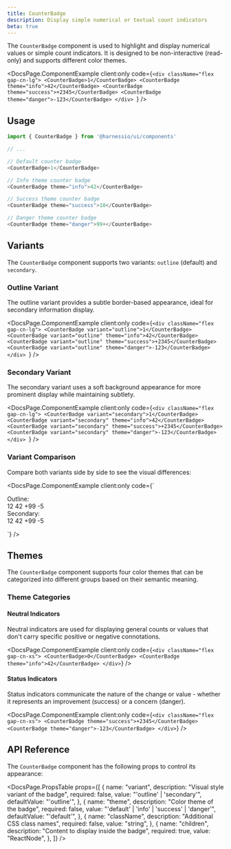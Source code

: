 ```yaml
---
title: CounterBadge
description: Display simple numerical or textual count indicators
beta: true
---
```


The `CounterBadge` component is used to highlight and display numerical values or simple count indicators. It is designed to be non-interactive (read-only) and supports different color themes.


<DocsPage.ComponentExample
  client:only
  code={`<div className="flex gap-cn-lg">
        <CounterBadge>1</CounterBadge>
        <CounterBadge theme="info">42</CounterBadge>
        <CounterBadge theme="success">+2345</CounterBadge>
        <CounterBadge theme="danger">-123</CounterBadge>
    </div>
`}
/>

## Usage

```typescript jsx
import { CounterBadge } from '@harnessio/ui/components'

// ...

// Default counter badge
<CounterBadge>1</CounterBadge>

// Info theme counter badge
<CounterBadge theme="info">42</CounterBadge>

// Success theme counter badge
<CounterBadge theme="success">10</CounterBadge>

// Danger theme counter badge
<CounterBadge theme="danger">99+</CounterBadge>
```

## Variants

The `CounterBadge` component supports two variants: `outline` (default) and `secondary`.

### Outline Variant

The outline variant provides a subtle border-based appearance, ideal for secondary information display.

<DocsPage.ComponentExample
  client:only
  code={`<div className="flex gap-cn-lg">
        <CounterBadge variant="outline">1</CounterBadge>
        <CounterBadge variant="outline" theme="info">42</CounterBadge>
        <CounterBadge variant="outline" theme="success">+2345</CounterBadge>
        <CounterBadge variant="outline" theme="danger">-123</CounterBadge>
    </div>
`}
/>

### Secondary Variant

The secondary variant uses a soft background appearance for more prominent display while maintaining subtlety.

<DocsPage.ComponentExample
  client:only
  code={`<div className="flex gap-cn-lg">
        <CounterBadge variant="secondary">1</CounterBadge>
        <CounterBadge variant="secondary" theme="info">42</CounterBadge>
        <CounterBadge variant="secondary" theme="success">+2345</CounterBadge>
        <CounterBadge variant="secondary" theme="danger">-123</CounterBadge>
    </div>
`}
/>

### Variant Comparison

Compare both variants side by side to see the visual differences:

<DocsPage.ComponentExample
  client:only
  code={`<div className="flex flex-col gap-cn-md">
    <div className="flex gap-cn-sm">
      <Text variant="heading-subsection" as="h4" className="min-w-[80px]">Outline:</Text>
      <div className="flex gap-cn-sm">
        <CounterBadge variant="outline">12</CounterBadge>
        <CounterBadge variant="outline" theme="info">42</CounterBadge>
        <CounterBadge variant="outline" theme="success">+99</CounterBadge>
        <CounterBadge variant="outline" theme="danger">-5</CounterBadge>
      </div>
    </div>
    <div className="flex gap-cn-sm">
      <Text variant="heading-subsection" as="h4" className="min-w-[80px]">Secondary:</Text>
      <div className="flex gap-cn-sm">
        <CounterBadge variant="secondary">12</CounterBadge>
        <CounterBadge variant="secondary" theme="info">42</CounterBadge>
        <CounterBadge variant="secondary" theme="success">+99</CounterBadge>
        <CounterBadge variant="secondary" theme="danger">-5</CounterBadge>
      </div>
    </div>
  </div>
`}
/>

## Themes

The `CounterBadge` component supports four color themes that can be categorized into different groups based on their semantic meaning.

### Theme Categories

#### Neutral Indicators

Neutral indicators are used for displaying general counts or values that don't carry specific positive or negative connotations.

<DocsPage.ComponentExample
  client:only
  code={`
    <div className="flex gap-cn-xs">
        <CounterBadge>0</CounterBadge>
        <CounterBadge theme="info">42</CounterBadge>
    </div>
`}
/>

#### Status Indicators

Status indicators communicate the nature of the change or value - whether it represents an improvement (success) or a concern (danger).

<DocsPage.ComponentExample
  client:only
  code={`
    <div className="flex gap-cn-xs">
        <CounterBadge theme="success">+2345</CounterBadge>
        <CounterBadge theme="danger">-123</CounterBadge>
    </div>
`}
/>

## API Reference

The `CounterBadge` component has the following props to control its appearance:

<DocsPage.PropsTable
  props={[
    {
      name: "variant",
      description: "Visual style variant of the badge",
      required: false,
      value: "'outline' | 'secondary'",
      defaultValue: "'outline'",
    },
    {
      name: "theme",
      description: "Color theme of the badge",
      required: false,
      value: "'default' | 'info' | 'success' | 'danger'",
      defaultValue: "'default'",
    },
    {
      name: "className",
      description: "Additional CSS class names",
      required: false,
      value: "string",
    },
    {
      name: "children",
      description: "Content to display inside the badge",
      required: true,
      value: "ReactNode",
    },
  ]}
/>
